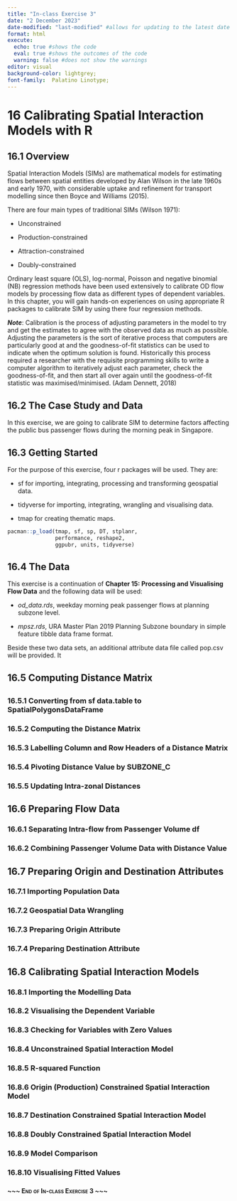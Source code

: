 ```yaml
---
title: "In-class Exercise 3"
date: "2 December 2023"
date-modified: "last-modified" #allows for updating to the latest date
format: html
execute: 
  echo: true #shows the code
  eval: true #shows the outcomes of the code
  warning: false #does not show the warnings
editor: visual
background-color: lightgrey;
font-family:  Palatino Linotype;
---
```


# 16 Calibrating Spatial Interaction Models with R

## 16.1 Overview

Spatial Interaction Models (SIMs) are mathematical models for estimating flows between spatial entities developed by Alan Wilson in the late 1960s and early 1970, with considerable uptake and refinement for transport modelling since then Boyce and Williams (2015).

There are four main types of traditional SIMs (Wilson 1971):

-   Unconstrained

-   Production-constrained

-   Attraction-constrained

-   Doubly-constrained

Ordinary least square (OLS), log-normal, Poisson and negative binomial (NB) regression methods have been used extensively to calibrate OD flow models by processing flow data as different types of dependent variables. In this chapter, you will gain hands-on experiences on using appropriate R packages to calibrate SIM by using there four regression methods.

***Note***: Calibration is the process of adjusting parameters in the model to try and get the estimates to agree with the observed data as much as possible. Adjusting the parameters is the sort of iterative process that computers are particularly good at and the goodness-of-fit statistics can be used to indicate when the optimum solution is found. Historically this process required a researcher with the requisite programming skills to write a computer algorithm to iteratively adjust each parameter, check the goodness-of-fit, and then start all over again until the goodness-of-fit statistic was maximised/minimised. (Adam Dennett, 2018)

## 16.2 The Case Study and Data

In this exercise, we are going to calibrate SIM to determine factors affecting the public bus passenger flows during the morning peak in Singapore.

## 16.3 Getting Started

For the purpose of this exercise, four r packages will be used. They are:

-   sf for importing, integrating, processing and transforming geospatial data.

-   tidyverse for importing, integrating, wrangling and visualising data.

-   tmap for creating thematic maps.

```r
pacman::p_load(tmap, sf, sp, DT, stplanr,
               performance, reshape2,
               ggpubr, units, tidyverse)
```

## 16.4 The Data

This exercise is a continuation of **Chapter 15: Processing and Visualising Flow Data** and the following data will be used:

-   *od_data.rds*, weekday morning peak passenger flows at planning subzone level.

-   *mpsz.rds*, URA Master Plan 2019 Planning Subzone boundary in simple feature tibble data frame format.

Beside these two data sets, an additional attribute data file called pop.csv will be provided. It

## 16.5 Computing Distance Matrix

## 

### 16.5.1 Converting from sf data.table to SpatialPolygonsDataFrame

### 

### 16.5.2 Computing the Distance Matrix

### 

### 16.5.3 Labelling Column and Row Headers of a Distance Matrix

### 

### 16.5.4 Pivoting Distance Value by SUBZONE_C

### 

### 16.5.5 Updating Intra-zonal Distances

## 16.6 Preparing Flow Data

### 16.6.1 Separating Intra-flow from Passenger Volume df

### 

### 16.6.2 Combining Passenger Volume Data with Distance Value

## 16.7 Preparing Origin and Destination Attributes

### 16.7.1 Importing Population Data

### 16.7.2 Geospatial Data Wrangling

### 16.7.3 Preparing Origin Attribute

### 16.7.4 Preparing Destination Attribute

## 16.8 Calibrating Spatial Interaction Models

### 16.8.1 Importing the Modelling Data

### 16.8.2 Visualising the Dependent Variable

### 16.8.3 Checking for Variables with Zero Values

### 16.8.4 Unconstrained Spatial Interaction Model

### 16.8.5 R-squared Function

### 

### 16.8.6 Origin (Production) Constrained Spatial Interaction Model

### 

### 16.8.7 Destination Constrained Spatial Interaction Model

### 

### 16.8.8 Doubly Constrained Spatial Interaction Model

### 

### 16.8.9 Model Comparison

### 

### 16.8.10 Visualising Fitted Values

### 

[**\~\~\~ End of In-class Exercise 3 \~\~\~**]{.smallcaps}
